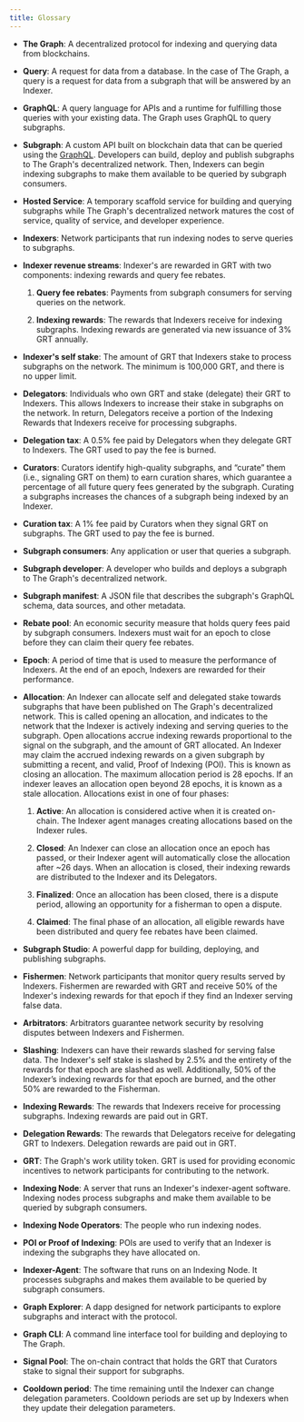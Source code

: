 ```yaml
---
title: Glossary
---
```


- **The Graph**: A decentralized protocol for indexing and querying data from blockchains.

- **Query**: A request for data from a database. In the case of The Graph, a query is a request for data from a subgraph that will be answered by an Indexer.

- **GraphQL**: A query language for APIs and a runtime for fulfilling those queries with your existing data. The Graph uses GraphQL to query subgraphs.

- **Subgraph**: A custom API built on blockchain data that can be queried using the [GraphQL](https://graphql.org/). Developers can build, deploy and publish subgraphs to The Graph's decentralized network. Then, Indexers can begin indexing subgraphs to make them available to be queried by subgraph consumers.

- **Hosted Service**: A temporary scaffold service for building and querying subgraphs while The Graph's decentralized network matures the cost of service, quality of service, and developer experience.

- **Indexers**: Network participants that run indexing nodes to serve queries to subgraphs.

- **Indexer revenue streams**: Indexer's are rewarded in GRT with two components: indexing rewards and query fee rebates.

  1. **Query fee rebates**: Payments from subgraph consumers for serving queries on the network.

  2. **Indexing rewards**: The rewards that Indexers receive for indexing subgraphs. Indexing rewards are generated via new issuance of 3% GRT annually.

- **Indexer's self stake**: The amount of GRT that Indexers stake to process subgraphs on the network. The minimum is 100,000 GRT, and there is no upper limit.

- **Delegators**: Individuals who own GRT and stake (delegate) their GRT to Indexers. This allows Indexers to increase their stake in subgraphs on the network. In return, Delegators receive a portion of the Indexing Rewards that Indexers receive for processing subgraphs.

- **Delegation tax**: A 0.5% fee paid by Delegators when they delegate GRT to Indexers. The GRT used to pay the fee is burned.

- **Curators**: Curators identify high-quality subgraphs, and “curate” them (i.e., signaling GRT on them) to earn curation shares, which guarantee a percentage of all future query fees generated by the subgraph. Curating a subgraphs increases the chances of a subgraph being indexed by an Indexer.

- **Curation tax**: A 1% fee paid by Curators when they signal GRT on subgraphs. The GRT used to pay the fee is burned.

- **Subgraph consumers**: Any application or user that queries a subgraph.

- **Subgraph developer**: A developer who builds and deploys a subgraph to The Graph's decentralized network.

- **Subgraph manifest**: A JSON file that describes the subgraph's GraphQL schema, data sources, and other metadata.

- **Rebate pool**: An economic security measure that holds query fees paid by subgraph consumers. Indexers must wait for an epoch to close before they can claim their query fee rebates.

- **Epoch**: A period of time that is used to measure the performance of Indexers. At the end of an epoch, Indexers are rewarded for their performance.

- **Allocation**: An Indexer can allocate self and delegated stake towards subgraphs that have been published on The Graph's decentralized network. This is called opening an allocation, and indicates to the network that the Indexer is actively indexing and serving queries to the subgraph. Open allocations accrue indexing rewards proportional to the signal on the subgraph, and the amount of GRT allocated. An Indexer may claim the accrued indexing rewards on a given subgraph by submitting a recent, and valid, Proof of Indexing (POI). This is known as closing an allocation. The maximum allocation period is 28 epochs. If an indexer leaves an allocation open beyond 28 epochs, it is known as a stale allocation. Allocations exist in one of four phases:

  1. **Active**: An allocation is considered active when it is created on-chain. The Indexer agent manages creating allocations based on the Indexer rules.

  2. **Closed**: An Indexer can close an allocation once an epoch has passed, or their Indexer agent will automatically close the allocation after ~26 days. When an allocation is closed, their indexing rewards are distributed to the Indexer and its Delegators.

  3. **Finalized**: Once an allocation has been closed, there is a dispute period, allowing an opportunity for a fisherman to open a dispute.

  4. **Claimed**: The final phase of an allocation, all eligible rewards have been distributed and query fee rebates have been claimed.

- **Subgraph Studio**: A powerful dapp for building, deploying, and publishing subgraphs.

- **Fishermen**: Network participants that monitor query results served by Indexers. Fishermen are rewarded with GRT and receive 50% of the Indexer's indexing rewards for that epoch if they find an Indexer serving false data.

- **Arbitrators**: Arbitrators guarantee network security by resolving disputes between Indexers and Fishermen.

- **Slashing**: Indexers can have their rewards slashed for serving false data. The Indexer's self stake is slashed by 2.5% and the entirety of the rewards for that epoch are slashed as well. Additionally, 50% of the Indexer’s indexing rewards for that epoch are burned, and the other 50% are rewarded to the Fisherman.

- **Indexing Rewards**: The rewards that Indexers receive for processing subgraphs. Indexing rewards are paid out in GRT.

- **Delegation Rewards**: The rewards that Delegators receive for delegating GRT to Indexers. Delegation rewards are paid out in GRT.

- **GRT**: The Graph's work utility token. GRT is used for providing economic incentives to network participants for contributing to the network.

- **Indexing Node**: A server that runs an Indexer's indexer-agent software. Indexing nodes process subgraphs and make them available to be queried by subgraph consumers.

- **Indexing Node Operators**: The people who run indexing nodes.

- **POI or Proof of Indexing**: POIs are used to verify that an Indexer is indexing the subgraphs they have allocated on.

- **Indexer-Agent**: The software that runs on an Indexing Node. It processes subgraphs and makes them available to be queried by subgraph consumers.

- **Graph Explorer**: A dapp designed for network participants to explore subgraphs and interact with the protocol.

- **Graph CLI**: A command line interface tool for building and deploying to The Graph.

- **Signal Pool**: The on-chain contract that holds the GRT that Curators stake to signal their support for subgraphs.

- **Cooldown period**: The time remaining until the Indexer can change delegation parameters. Cooldown periods are set up by Indexers when they update their delegation parameters.
